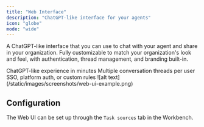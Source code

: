 ```yaml
---
title: "Web Interface"
description: "ChatGPT-like interface for your agents"
icon: "globe"
mode: "wide"
---
```


A ChatGPT-like interface that you can use to chat with your agent and share in your organization. Fully customizable to match your organization's look and feel, with authentication, thread management, and branding built-in.

<CardGroup cols={3}>
  <Card title="No frontend dev required" icon="globe">
    ChatGPT-like experience in minutes
  </Card>
  <Card title="Thread Management" icon="message">
    Multiple conversation threads per user
  </Card>
  <Card title="Built-in Authentication" icon="shield">
    SSO, platform auth, or custom rules
  </Card>
</CardGroup>

<Frame>
![alt text](/static/images/screenshots/web-ui-example.png)
</Frame>

## Configuration

The Web UI can be set up through the `Task sources` tab in the Workbench. 